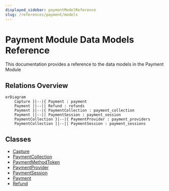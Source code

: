 ```yaml
---
displayed_sidebar: paymentModelReference
slug: /references/payment/models
---
```



# Payment Module Data Models Reference

This documentation provides a reference to the data models in the Payment Module

## Relations Overview

```mermaid
erDiagram
	Capture }|--|{ Payment : payment
	Payment ||--|| Refund : refunds
	Payment }|--|{ PaymentCollection : payment_collection
	Payment ||--|| PaymentSession : payment_session
	PaymentCollection }|--|{ PaymentProvider : payment_providers
	PaymentCollection ||--|| PaymentSession : payment_sessions

```

## Classes

- [Capture](../payment_models/classes/payment_models.Capture.mdx)
- [PaymentCollection](../payment_models/classes/payment_models.PaymentCollection.mdx)
- [PaymentMethodToken](../payment_models/classes/payment_models.PaymentMethodToken.mdx)
- [PaymentProvider](../payment_models/classes/payment_models.PaymentProvider.mdx)
- [PaymentSession](../payment_models/classes/payment_models.PaymentSession.mdx)
- [Payment](../payment_models/classes/payment_models.Payment.mdx)
- [Refund](../payment_models/classes/payment_models.Refund.mdx)
